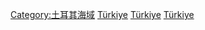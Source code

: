 {{Commonscat|Bays of Turkey}}

[[Category:土耳其海域|Category:土耳其海域]]
[[Category:亞洲海灣|Türkiye]]
[[Category:歐洲海灣|Türkiye]]
[[Category:各國海灣|Türkiye]]